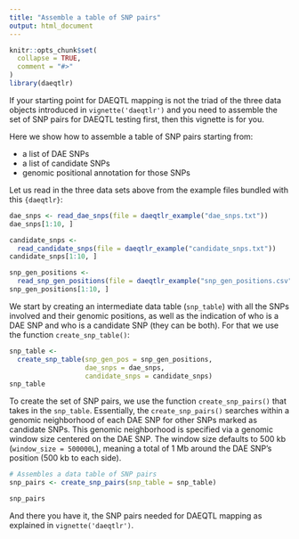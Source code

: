 ```yaml
---
title: "Assemble a table of SNP pairs"
output: html_document
---
```


```r
knitr::opts_chunk$set(
  collapse = TRUE,
  comment = "#>"
)
library(daeqtlr)
```

If your starting point for DAEQTL mapping is not the triad of the three data
objects introduced in `vignette('daeqtlr')` and you need to assemble the set of
SNP pairs for DAEQTL testing first, then this vignette is for you.

Here we show how to assemble a table of SNP pairs starting from:

- a list of DAE SNPs
- a list of candidate SNPs
- genomic positional annotation for those SNPs

Let us read in the three data sets above from the example files bundled with
this `{daeqtlr}`:

```r
dae_snps <- read_dae_snps(file = daeqtlr_example("dae_snps.txt"))
dae_snps[1:10, ]

candidate_snps <-
  read_candidate_snps(file = daeqtlr_example("candidate_snps.txt"))
candidate_snps[1:10, ]

snp_gen_positions <-
  read_snp_gen_positions(file = daeqtlr_example("snp_gen_positions.csv"))
snp_gen_positions[1:10, ]
```

We start by creating an intermediate data table (`snp_table`) with all the SNPs
involved and their genomic positions, as well as the indication of who is a DAE
SNP and who is a candidate SNP (they can be both). For that we use the function
`create_snp_table()`:

```r
snp_table <-
  create_snp_table(snp_gen_pos = snp_gen_positions,
                   dae_snps = dae_snps,
                   candidate_snps = candidate_snps)
snp_table
```

To create the set of SNP pairs, we use the function `create_snp_pairs()` that
takes in the `snp_table`. Essentially, the `create_snp_pairs()` searches within
a genomic neighborhood of each DAE SNP for other SNPs marked as candidate SNPs.
This genomic neighborhood is specified via a genomic window size centered on
the DAE SNP. The window size defaults to 500 kb (`window_size = 500000L`),
meaning a total of 1 Mb around the DAE SNP's position (500 kb to each side). 

```r
# Assembles a data table of SNP pairs
snp_pairs <- create_snp_pairs(snp_table = snp_table)

snp_pairs
```

And there you have it, the SNP pairs needed for DAEQTL mapping as explained in
`vignette('daeqtlr')`.

